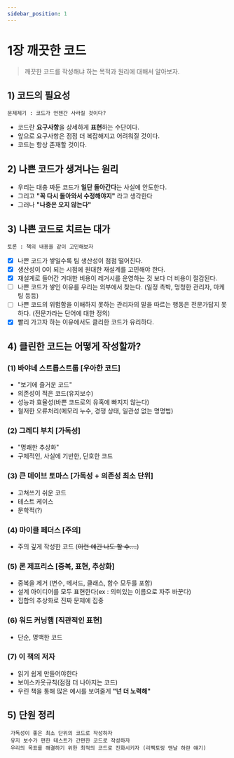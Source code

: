 ```yaml
---
sidebar_position: 1
---
```



# 1장 깨끗한 코드
> 깨끗한 코드를 작성해냐 하는 목적과 원리에 대해서 알아보자.

<Authors bookLeader='Xednicoder' />


##

## 1) 코드의 필요성

```
문제제기 : 코드가 언젠간 사라질 것이다?
```

- 코드란 **요구사항**을 상세하게 **표현**하는 수단이다.
- 앞으로 요구사항은 점점 더 복잡해지고 어려워질 것이다.
- 코드는 항상 존재할 것이다.

## 2) 나쁜 코드가 생겨나는 원리

- 우리는 대충 짜둔 코드가 **일단 돌아간다**는 사실에 안도한다.
- 그리고 **"꼭 다시 돌아와서 수정해야지"** 라고 생각한다
- 그러나 **"나중은 오지 않는다"**

## 3) 나쁜 코드로 치르는 대가

```
토론 : 책의 내용을 같이 고민해보자
```

- [x] 나쁜 코드가 쌓일수록 팀 생산성이 점점 떨어진다.
- [x] 생산성이 0이 되는 시점에 원대한 재설계를 고민해야 한다.
- [x] 재설계로 들어간 거대한 비용이 레거시를 운영하는 것 보다 더 비용이 절감된다.
- [ ] 나쁜 코드가 쌓인 이유를 우리는 외부에서 찾는다. (일정 촉박, 멍청한 관리자, 마케팅 등등)
- [ ] 나쁜 코드의 위험함을 이해하지 못하는 관리자의 말을 따르는 행동은 전문가답지 못하다. (전문가라는 단어에 대한 정의)
- [x] 빨리 가고자 하는 이유에서도 클리한 코드가 유리하다.

## 4) 클린한 코드는 어떻게 작성할까?

### (1) 바야네 스트롭스트룹 [우아한 코드]

- "보기에 즐거운 코드"
- 의존성이 적은 코드(유지보수)
- 성능과 효율성(바쁜 코드로의 유혹에 빠지지 않는다)
- 철저한 오류처리(메모리 누수, 경쟁 상태, 일관성 없는 명명법)

### (2) 그레디 부치 [가독성]

- "명쾌한 추상화"
- 구체적인, 사실에 기반한, 단호한 코드

### (3) 큰 데이브 토마스 [가독성 + 의존성 최소 단위]

- 고쳐쓰기 쉬운 코드
- 테스트 케이스
- 문학적(?)

### (4) 마이클 페더스 [주의]

- 주의 깊게 작성한 코드 (~~이런 얘긴 나도 할 수....~~)

### (5) 론 제프리스 [중복, 표현, 추상화]

- 중복을 제거 (변수, 메서드, 클래스, 함수 모두를 포함)
- 설계 아이디어를 모두 표현한다(ex : 의미있는 이름으로 자주 바꾼다)
- 집합의 추상화로 진짜 문제에 집중

### (6) 워드 커닝햄 [직관적인 표현]

- 단순, 명백한 코드

### (7) 이 책의 저자

- 읽기 쉽게 만들어야한다
- 보이스카웃규칙(점점 더 나아지는 코드)
- 우린 책을 통해 많은 예시를 보여줄게 **"넌 더 노력해"**

## 5) 단원 정리

```
 가독성이 좋은 최소 단위의 코드로 작성하자
 유지 보수가 편한 테스트가 간편한 코드로 작성하자
 우리의 목표를 해결하기 위한 최적의 코드로 진화시키자 (리펙토링 맨날 하란 얘기)
```
